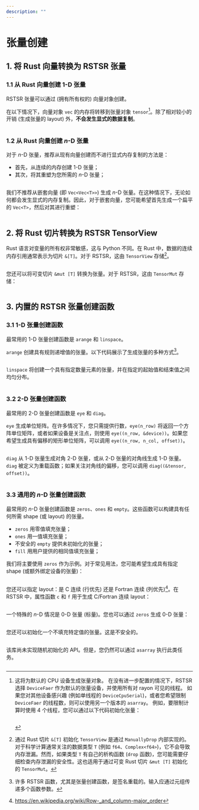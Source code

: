 ```yaml
---
description: ""
---
```


# 张量创建

## 1. 将 Rust 向量转换为 RSTSR 张量

### 1.1 从 Rust 向量创建 1-D 张量

RSTSR 张量可以通过 (拥有所有权的) 向量对象创建。

在以下情况下，向量对象 `vec` 的内存将转移到张量对象 `tensor`[^1]。除了相对较小的开销 (生成张量的 layout) 外，**不会发生显式的数据复制**。

```rust file=../../listings/features-default/tests/tensor_creation.rs anchor=example_01
```

[^1]:
    这将为默认的 CPU 设备生成张量对象。
    在没有进一步配置的情况下，RSTSR 选择 `DeviceFaer` 作为默认的张量设备，并使用所有对 rayon 可见的线程。
    如果您对其他设备感兴趣 (例如单线程的 `DeviceCpuSerial`)，或者您希望限制 `DeviceFaer` 的线程数，则可以使用另一个版本的 `asarray`。
    例如，要限制计算时使用 4 个线程，您可以通过以下代码初始化张量：
    ```rust file=../../listings/features-default/tests/tensor_creation.rs anchor=example_02
    ```

### 1.2 从 Rust 向量创建 $n$-D 张量

对于 $n$-D 张量，推荐从现有向量创建而不进行显式内存复制的方法是：
- 首先，从连续的内存创建 1-D 张量；
- 其次，将其重塑为您所需的 $n$-D 张量；

```rust file=../../listings/features-default/tests/tensor_creation.rs anchor=example_03
```

我们不推荐从嵌套向量 (即 `Vec<Vec<T>>`) 生成 $n$-D 张量。在这种情况下，无论如何都会发生显式的内存复制。因此，对于嵌套向量，您可能希望首先生成一个扁平的 `Vec<T>`，然后对其进行重塑：
```rust file=../../listings/features-default/tests/tensor_creation.rs anchor=example_04
```

## 2. 将 Rust 切片转换为 RSTSR TensorView

Rust 语言对变量的所有权非常敏感，这与 Python 不同。在 Rust 中，数据的连续内存引用通常表示为切片 `&[T]`。对于 RSTSR，这由 `TensorView` 存储[^2]。

```rust file=../../listings/features-default/tests/tensor_creation.rs anchor=example_05
```

您还可以将可变切片 `&mut [T]` 转换为张量。对于 RSTSR，这由 `TensorMut` 存储：

```rust file=../../listings/features-default/tests/tensor_creation.rs anchor=example_06
```

[^2]: 通过 Rust 切片 `&[T]` 初始化 `TensorView` 是通过 `ManuallyDrop` 内部实现的。对于科学计算通常关注的数据类型 `T` (例如 `f64`、`Complex<f64>`)，它不会导致内存泄漏。然而，如果类型 `T` 有自己的析构函数 (`drop` 函数)，您可能需要仔细检查内存泄漏的安全性。这也适用于通过可变 Rust 切片 `&mut [T]` 初始化的 `TensorMut`。

## 3. 内置的 RSTSR 张量创建函数

### 3.1 1-D 张量创建函数

最常用的 1-D 张量创建函数是 `arange` 和 `linspace`。

`arange` 创建具有规则递增值的张量。以下代码展示了生成张量的多种方式[^3]。

```rust file=../../listings/features-default/tests/tensor_creation.rs anchor=example_arange
```

[^3]: 许多 RSTSR 函数，尤其是张量创建函数，是签名重载的。输入应通过元组传递多个函数参数。

`linspace` 将创建一个具有指定数量元素的张量，并在指定的起始值和结束值之间均匀分布。

```rust file=../../listings/features-default/tests/tensor_creation.rs anchor=example_linspace
```

### 3.2 2-D 张量创建函数

最常用的 2-D 张量创建函数是 `eye` 和 `diag`。

`eye` 生成单位矩阵。在许多情况下，您只需提供行数，`eye(n_row)` 将返回一个方阵单位矩阵，或者如果设备是关注点，则使用 `eye((n_row, &device))`。如果您希望生成具有偏移的矩形单位矩阵，可以调用 `eye((n_row, n_col, offset))`。

```rust file=../../listings/features-default/tests/tensor_creation.rs anchor=example_eye
```

`diag` 从 1-D 张量生成对角 2-D 张量，或从 2-D 张量的对角线生成 1-D 张量。`diag` 被定义为重载函数；如果关注对角线的偏移，您可以调用 `diag((&tensor, offset))`。

```rust file=../../listings/features-default/tests/tensor_creation.rs anchor=example_diag
```

### 3.3 通用的 $n$-D 张量创建函数

最常用的 $n$-D 张量创建函数是 `zeros`、`ones` 和 `empty`。这些函数可以构建具有任何所需 shape (或 layout) 的张量。

- `zeros` 用零值填充张量；
- `ones` 用一值填充张量；
- 不安全的 `empty` 提供未初始化的张量；
- `fill` 用用户提供的相同值填充张量；

我们将主要使用 `zeros` 作为示例。对于常见用法，您可能希望生成具有指定 shape (或额外绑定设备的张量)：

```rust file=../../listings/features-default/tests/tensor_creation.rs anchor=example_zeros_01
```

您还可以指定 layout：是 C 连续 (行优先) 还是 Fortran 连续 (列优先)[^4]。在 RSTSR 中，属性函数 `c` 和 `f` 用于生成 C/Fortran 连续 layout：

```rust file=../../listings/features-default/tests/tensor_creation.rs anchor=example_zeros_02
```

[^4]: https://en.wikipedia.org/wiki/Row-_and_column-major_order

一个特殊的 $n$-D 情况是 0-D 张量 (标量)。您也可以通过 `zeros` 生成 0-D 张量：

```rust file=../../listings/features-default/tests/tensor_creation.rs anchor=example_zeros_03
```

您还可以初始化一个不填充特定值的张量。这是不安全的。

```rust file=../../listings/features-default/tests/tensor_creation.rs anchor=example_empty
```

该库尚未实现随机初始化的 API。但是，您仍然可以通过 `asarray` 执行此类任务。

```rust file=../../listings/features-default/tests/tensor_creation.rs anchor=example_random
```
